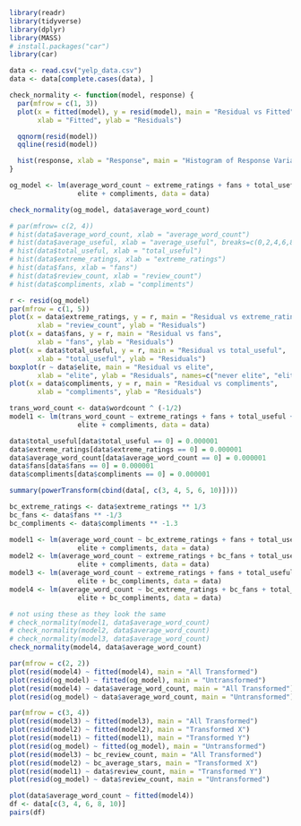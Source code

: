 ```r
library(readr)
library(tidyverse)
library(dplyr)
library(MASS)
# install.packages("car")
library(car)
```

```r
data <- read.csv("yelp_data.csv")
data <- data[complete.cases(data), ]
```

```r
check_normality <- function(model, response) {
  par(mfrow = c(1, 3))
  plot(x = fitted(model), y = resid(model), main = "Residual vs Fitted",
       xlab = "Fitted", ylab = "Residuals")

  qqnorm(resid(model))
  qqline(resid(model))

  hist(response, xlab = "Response", main = "Histogram of Response Variable")
}
```

```r
og_model <- lm(average_word_count ~ extreme_ratings + fans + total_useful +
                 elite + compliments, data = data)

check_normality(og_model, data$average_word_count)
```

```r
# par(mfrow= c(2, 4))
# hist(data$average_word_count, xlab = "average_word_count")
# hist(data$average_useful, xlab = "average_useful", breaks=c(0,2,4,6,8,10,20,70))
# hist(data$total_useful, xlab = "total_useful")
# hist(data$extreme_ratings, xlab = "extreme_ratings")
# hist(data$fans, xlab = "fans")
# hist(data$review_count, xlab = "review_count")
# hist(data$compliments, xlab = "compliments")
```

```r
r <- resid(og_model)
par(mfrow = c(1, 5))
plot(x = data$extreme_ratings, y = r, main = "Residual vs extreme_ratings",
       xlab = "review_count", ylab = "Residuals")
plot(x = data$fans, y = r, main = "Residual vs fans",
       xlab = "fans", ylab = "Residuals")
plot(x = data$total_useful, y = r, main = "Residual vs total_useful",
       xlab = "total_useful", ylab = "Residuals")
boxplot(r ~ data$elite, main = "Residual vs elite",
       xlab = "elite", ylab = "Residuals", names=c("never elite", "elite"))
plot(x = data$compliments, y = r, main = "Residual vs compliments",
       xlab = "compliments", ylab = "Residuals")
```

```r
trans_word_count <- data$wordcount ^ (-1/2)
model1 <- lm(trans_word_count ~ extreme_ratings + fans + total_useful +
                 elite + compliments, data = data)
```

```r
data$total_useful[data$total_useful == 0] = 0.000001
data$extreme_ratings[data$extreme_ratings == 0] = 0.000001
data$average_word_count[data$average_word_count == 0] = 0.000001
data$fans[data$fans == 0] = 0.000001
data$compliments[data$compliments == 0] = 0.000001

summary(powerTransform(cbind(data[, c(3, 4, 5, 6, 10)])))
```

```r
bc_extreme_ratings <- data$extreme_ratings ** 1/3
bc_fans <- data$fans ** -1/3
bc_compliments <- data$compliments ** -1.3
```

```r
model1 <- lm(average_word_count ~ bc_extreme_ratings + fans + total_useful +
                 elite + compliments, data = data)
model2 <- lm(average_word_count ~ extreme_ratings + bc_fans + total_useful +
                 elite + compliments, data = data)
model3 <- lm(average_word_count ~ extreme_ratings + fans + total_useful +
                 elite + bc_compliments, data = data)
model4 <- lm(average_word_count ~ bc_extreme_ratings + bc_fans + total_useful +
                 elite + bc_compliments, data = data)

# not using these as they look the same
# check_normality(model1, data$average_word_count)
# check_normality(model2, data$average_word_count)
# check_normality(model3, data$average_word_count)
check_normality(model4, data$average_word_count)
```

```r
par(mfrow = c(2, 2))
plot(resid(model4) ~ fitted(model4), main = "All Transformed")
plot(resid(og_model) ~ fitted(og_model), main = "Untransformed")
plot(resid(model4) ~ data$average_word_count, main = "All Transformed")
plot(resid(og_model) ~ data$average_word_count, main = "Untransformed")
```

```r
par(mfrow = c(3, 4))
plot(resid(model3) ~ fitted(model3), main = "All Transformed")
plot(resid(model2) ~ fitted(model2), main = "Transformed X")
plot(resid(model1) ~ fitted(model1), main = "Transformed Y")
plot(resid(og_model) ~ fitted(og_model), main = "Untransformed")
plot(resid(model3) ~ bc_review_count, main = "All Transformed")
plot(resid(model2) ~ bc_average_stars, main = "Transformed X")
plot(resid(model1) ~ data$review_count, main = "Transformed Y")
plot(resid(og_model) ~ data$review_count, main = "Untransformed")
```

```r
plot(data$average_word_count ~ fitted(model4))
df <- data[c(3, 4, 6, 8, 10)]
pairs(df)
```
